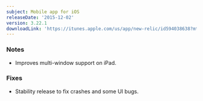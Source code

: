```yaml
---
subject: Mobile app for iOS
releaseDate: '2015-12-02'
version: 3.22.1
downloadLink: 'https://itunes.apple.com/us/app/new-relic/id594038638?mt=8'
---
```


### Notes

* Improves multi-window support on iPad.

### Fixes

* Stability release to fix crashes and some UI bugs.
